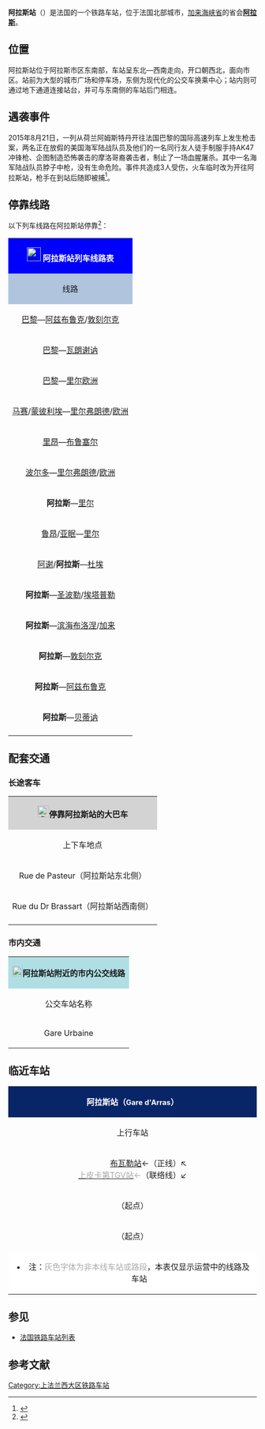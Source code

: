 {{noteTA
|G1=法国地名
}}
{{Infobox station
| name          =[[File:Sncf-logo.svg|32x32px]]阿拉斯站<br>Gare d'Arras
| type          = [[法国铁路|法国铁路]]
| image = File:Gare d'Arras-2013.jpg
|image_caption = 阿拉斯站（2013年）
| address       = {{FRA}}[[加来海峡省|加来海峡省]][[阿拉斯|阿拉斯]]
| latd          = 50
| latm          = 17
| lats          = 12
| latNS         = N
| longd         = 2
| longm         = 46
| longs         = 54
| longEW        = E
| operator = [[File:Sncf-logo.svg|32x32px]]
| coordinates_display = yes
| iso_region    = FR
| line          = 
* [[巴黎－里尔铁路|巴黎－里尔铁路]]
* [[阿拉斯－敦刻尔克铁路|阿拉斯－敦刻尔克铁路]]
* {{link-fr|阿拉斯－圣波勒铁路|Ligne d'Arras à Saint-Pol-sur-Ternoise}} 
| platform      = 8
| tracks        = 11
| elevation = 72米
| opened        = 1846年4月1日
| rebuilt = 1950年
| status = 使用中
| closed        = 
| passengers= 3,972,158人次<ref>{{Cite web|url=https://ressources.data.sncf.com/explore/dataset/frequentation-gares/?sort=voyageurs_2014&q=arras|title=Fréquentation en gares|accessdate=2016-11-06|author=SNCF|date=|language=法语|publisher=SNCF Open Data|archive-date=2016-11-10|archive-url=https://web.archive.org/web/20161110110400/https://ressources.data.sncf.com/explore/dataset/frequentation-gares/?sort=voyageurs_2014&q=arras|dead-url=no}}</ref>
| pass_year= 2015年
| station_type = 客运车站
| connections = 
* {{link-fr|阿拉斯城市公共交通|Réseau de bus Artis}}
* {{link-fr|加来海峡省城际客运|Réseau interurbain du Pas-de-Calais}}
* Flixbus
| route_map =
| map_locator   = 
| note =
}}

'''阿拉斯站'''（{{lang-fr|Gare d'Arras}}）是法国的一个铁路车站，位于法国北部城市，[[加来海峡省|加来海峡省]]的省会'''[[阿拉斯|阿拉斯]]'''。

==位置==

阿拉斯站位于阿拉斯市区东南部，车站呈东北—西南走向，开口朝西北，面向市区。站前为大型的城市广场和停车场，东侧为现代化的公交车换乘中心；站内则可通过地下通道连接站台，并可与东南侧的车站后门相连。

==遇袭事件==
{{Main|大力士高速列车枪击案}}
2015年8月21日，一列从荷兰阿姆斯特丹开往法国巴黎的国际高速列车上发生枪击案，两名正在放假的美国海军陆战队员及他们的一名同行友人徒手制服手持AK47冲锋枪、企图制造恐怖袭击的摩洛哥裔袭击者，制止了一场血腥屠杀。其中一名海军陆战队员脖子中枪，没有生命危险。事件共造成3人受伤，火车临时改为开往阿拉斯站，枪手在到站后随即被捕<ref>{{Cite web|url=http://news.sohu.com/20150822/n419505794.shtml|title=欧洲高铁突现枪匪 美国大兵迎敌 法国影星拉闸|accessdate=2016-11-05|author=搜狐|date=2015-08-22|language=|publisher=搜狐|archive-date=2016-11-06|archive-url=https://web.archive.org/web/20161106061316/http://news.sohu.com/20150822/n419505794.shtml|dead-url=no}}</ref>。

== 停靠线路 ==

{{动态列表|最后更新时间：2016年6月5日。本章节内容仅供参考，不排除临时性的变更。欢迎修正和补充}}

以下列车线路在阿拉斯站停靠<ref>{{Cite web|url=http://www.sncf.com/fr/gare/horaires/arras|title=阿拉斯站实时列车时刻表|accessdate=2016-06-05|author=SNCF|date=|language=法语|publisher=SNCF}}{{Dead link|date=2018年7月 |bot=InternetArchiveBot |fix-attempted=yes }}</ref>：

{| class="wikitable mw-collapsible" 
|colspan="5" style="background:#0000FF" align="center" |[[File:Sncf-logo.svg|28x28px]] <font color=#FFFFFF>'''阿拉斯站列车线路表'''</font>
|-
!style="background:#B0C4DE"| 线路
!style="background:#B0C4DE"|车种
!style="background:#B0C4DE"|上一站
!style="background:#B0C4DE"|下一站
!style="background:#B0C4DE"|大致运行频率{{noteTag|name=noteA}}
|-
|[[巴黎北站|巴黎]]—[[阿兹布鲁克站|阿兹布鲁克]]/[[敦刻尔克站|敦刻尔克]]
| rowspan="6" align="center" |'''[[TGV|TGV]]'''
|[[巴黎北站|巴黎北]]
|[[朗斯站|朗斯]]
|每天3趟左右
|-
|[[巴黎北站|巴黎]]—[[瓦朗谢讷站|瓦朗谢讷]]
|[[巴黎北站|巴黎北]]
|[[杜埃站|杜埃]]
|每天6趟左右
|-
|[[巴黎北站|巴黎]]—[[里尔欧洲站|里尔欧洲]]
|[[巴黎北站|巴黎北]]
|[[里尔欧洲站|里尔欧洲]]
|每天2趟左右
|-
|[[马赛圣夏勒站|马赛]]/[[蒙彼利埃圣罗克站|蒙彼利埃]]—[[里尔弗朗德站|里尔弗朗德]]/[[里尔欧洲站|欧洲]]
|[[戴高乐机场2号航站楼站|戴高乐机场]]/[[上皮卡第TGV站|上皮卡第TGV]]
|[[杜埃站|杜埃]]/[[里尔欧洲站|里尔欧洲]]
|每天3趟左右
|-
|[[里昂帕尔迪厄站|里昂]]—[[布鲁塞尔南站|布鲁塞尔]]
|[[戴高乐机场2号航站楼站|戴高乐机场]]
|[[里尔欧洲站|里尔欧洲]]
|每天1趟
|-
|[[波尔多圣让站|波尔多]]—[[里尔弗朗德站|里尔弗朗德]]/[[里尔欧洲站|欧洲]]
|[[戴高乐机场2号航站楼站|戴高乐机场]]/[[上皮卡第TGV站|上皮卡第TGV]]
|[[杜埃站|杜埃]]/[[里尔欧洲站|里尔欧洲]]
|每天1~2趟
|-
|'''阿拉斯'''—[[里尔欧洲站|里尔]]
| rowspan="1" align="center"|'''TERGV'''
|（起点）
|[[里尔欧洲站|里尔欧洲]]
|每天3趟左右{{noteTag|name=noteB}}
|-
|[[鲁昂右岸站|鲁昂]]/[[亚眠站|亚眠]]—[[里尔弗朗德站|里尔]]
| rowspan="7" align="center"|'''[[法国大区列车|TER]]'''
|[[阿谢站|阿谢]]
|[[杜埃站|杜埃]]
|每天13趟左右
|-
|[[阿谢站|阿谢]]/'''阿拉斯'''—[[杜埃站|杜埃]]
|[[布瓦勒站|布瓦勒]]
|[[赫厄站|赫厄]]/[[比亚士站|比亚士]]
|每天8趟左右
|-
|'''阿拉斯'''—[[圣波勒特尔努瓦斯站|圣波勒]]/[[埃塔普勒站|埃塔普勒]]
|（起点）
|[[马勒伊站|马勒伊]]
|每天6趟左右
|-
|'''阿拉斯'''—[[布洛涅城站|滨海布洛涅]]/[[加来城站|加来]]
|（起点）
|[[马勒伊站|马勒伊]]
|每天4趟左右
|-
|'''阿拉斯'''—[[敦刻尔克站|敦刻尔克]]
|（起点）
|[[朗斯站|朗斯]]
|每天1趟{{noteTag|name=noteB}}
|-
|'''阿拉斯'''—[[阿兹布鲁克站|阿兹布鲁克]]
|（起点）
|[[拜尤勒希贝尔图勒站|拜尤勒]]/[[维米站|维米]]/[[阿维永站|阿维永]]/[[朗斯站|朗斯]]
|每天22趟左右
|-
|'''阿拉斯'''—[[贝蒂讷站|贝蒂讷]]
|（起点）
|[[维米站|维米]]/[[朗斯站|朗斯]]
|每天1趟{{noteTag|name=noteB}}
|-
|colspan="5" style="background:#FFFFFF"|{{noteFoot|1=
{{noteTag|name=noteA|1=在本栏中，往返1次为"1趟"；除特别标明外，其数据仅工作日有效，周末及节假日列车数量可能会减少}}
{{noteTag|name=noteB|1=周末及节假日停运}}
}}
|}
==配套交通==
===长途客车===

{| class="wikitable mw-collapsible" 
|colspan="3" align="center" style="background:#D3D3D3" |[[File:BSicon_BUS.svg|24x24px]]'''停靠阿拉斯站的大巴车'''
|-
!align="center" |上下车地点
!align="center" |运营单位
!align="center" |主要目的地{{noteTag|name=noteA}}
|-
| rowspan="2" align="center" |Rue de Pasteur（阿拉斯站东北侧）
|align="center" |{{link-fr|加来海峡省城际客运|Réseau interurbain du Pas-de-Calais}}<br>[http://oscar.pasdecalais.fr/ Oscar] {{Wayback|url=http://oscar.pasdecalais.fr/ |date=20151213140229 }}
|[[埃南博蒙|埃南博蒙]]、[[康布雷|康布雷]]、[[基耶里拉莫特|基耶里拉莫特]]、[[格德库尔|格德库尔]]、[[杜朗|杜朗]]、[[萨顿_(法国)|萨顿]]{{noteTag|name=noteC}}
|-
|align="center" |[[SNCF|SNCF]]
|（''当某条铁路线施工或罢工时，SNCF可能会提供途径该线路沿途站点的大巴车''{{noteTag|name=noteB}}）
|-
|align="center"|Rue du Dr Brassart（阿拉斯站西南侧）
|align="center" |Flixbus
|[[马约门站|巴黎]]
|-
|colspan="3" style="background:#FFFFFF"|{{noteFoot|1=
{{noteTag|name=noteA|1=本栏不包括可以联程中转前往的目的地}}
{{noteTag|name=noteB|1=其车票可与SNCF的同线路车票通用}}
{{noteTag|name=noteC|1=部分城际客运线路仅周一至五开行}}
}}
|}

===市内交通===

{| class="wikitable mw-collapsible" 
|colspan="3" align="center" style="background:#AFDFE4"|[[File:Bus-logo.svg|21x21px]]'''阿拉斯站附近的市内公交线路'''
|-
!align="center" |公交车站名称
!align="center" |位置
!align="center" |停靠线路<ref>{{Cite web|url=http://www.bus-artis.fr/fileadmin/Sites/artis/Modifications_reseau_avril_16/ARTIS_-_AVRIL_2016.pdf|title=阿拉斯市区公交线路地图查询|accessdate=2016-06-05|author=Artis（阿拉斯城市公共交通公司）|date=|language=法语|publisher=|archive-url=https://web.archive.org/web/20160819064655/http://www.bus-artis.fr/fileadmin/Sites/artis/Modifications_reseau_avril_16/ARTIS_-_AVRIL_2016.pdf|archive-date=2016-08-19|dead-url=yes}}</ref>
|-
|Gare Urbaine
|阿拉斯站门口东北侧
|
*周一至六：1路、2路、3路、4路、4路快线、5路、7路、8路、9路、10路
*周日及节假日：1路、D2路、6路（需提前预定）
|}

==临近车站==

{|class="wikitable mw-collapsible" style="margin: 0 auto; width:42em;"
|colspan="3" style="background:#082567" align="center"|<font color=#FFFFFF>'''阿拉斯站（<span style="font-size:11pt;">Gare d'Arras</span>）'''</font>
|-
!上行车站
!线路
!下行车站
|-
|align="center" |<div style="display:inline-block; text-align:right; vertical-align:middle;">[[布瓦勒站|布瓦勒站]]←（正线）↖<br>[[上皮卡第TGV站|<span style="color:#A9A9A9">上皮卡第TGV站</span>]]<span style="color:#A9A9A9">←</span>（联络线）↙</div>
|align="center" |'''[[巴黎－里尔铁路|巴黎－里尔铁路]]'''
|align="center" |<div style="display:inline-block; text-align:left; vertical-align:middle;">↗（联络线）<span style="color:#A9A9A9">→</span>[[里尔欧洲站|<span style="color:#A9A9A9">里尔欧洲站</span>]]<br>↘（正线）→[[赫厄站|赫厄站]]</div>
|-
|align="center" |（起点）
|align="center" |'''[[阿拉斯－敦刻尔克铁路|阿拉斯－敦刻尔克铁路]]'''
|align="center" |[[拜尤勒希贝尔图勒站|拜尤勒希贝尔图勒站]]
|-
|align="center" |（起点）
|align="center" |'''[[阿拉斯－圣波勒铁路|阿拉斯－圣波勒铁路]]'''
|align="center" |[[马赫伊站|马赫伊站]]
|-
|colspan="3" style="background:#FFFFFF"|
*注：<span style="color:#A9A9A9">灰色字体为非本线车站或路段</span>，本表仅显示运营中的线路及车站
|}

==参见==
* [[法国铁路车站列表|法国铁路车站列表]]
== 参考文献 ==
{{Reflist}}

{{法国主要火车站列表}}

[[Category:上法兰西大区铁路车站|Category:上法兰西大区铁路车站]]